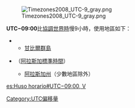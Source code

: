 [[File:Timezones2008_UTC-9_gray.png|thumb]]

'''UTC−09:00'''比[[協調世界時|協調世界時]]慢9小時，使用地區如下：

* {{Flag|法屬玻里尼西亞}}
** [[甘比爾群島|甘比爾群島]]
* {{Flag|美國}}（[[阿拉斯加標準時間|阿拉斯加標準時間]]）
** [[阿拉斯加州|阿拉斯加州]]（少數地區除外）

{{clear}} 

{{時差表|-|9}}
{{timezones}}

[[Category:UTC偏移量|Category:UTC偏移量]]

[[es:Huso_horario#UTC−09:00,_V|es:Huso horario#UTC−09:00, V]]